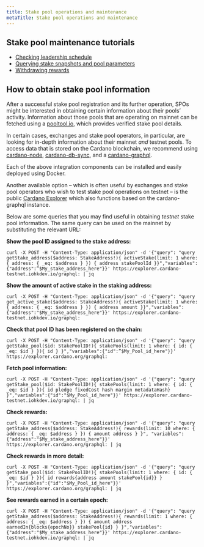 ```yaml
---
title: Stake pool operations and maintenance
metaTitle: Stake pool operations and maintenance
---
```


## Stake pool maintenance tutorials

- [Checking leadership schedule](https://github.com/input-output-hk/cardano-node-wiki/blob/main/docs/stake-pool-operations/9_leadership_schedule.md)
- [Querying stake snapshots and pool parameters](https://github.com/input-output-hk/cardano-node-wiki/blob/main/docs/stake-pool-operations/10_query_stakepool.md)
- [Withdrawing rewards](https://github.com/input-output-hk/cardano-node-wiki/blob/main/docs/stake-pool-operations/11_withdraw-rewards.md) 

## How to obtain stake pool information

After a successful stake pool registration and its further operation, SPOs might
be interested in obtaining certain information about their pools’ activity.
Information about those pools that are operating on mainnet can be fetched using
a [pooltool.io](https://pooltool.io/), which provides verified stake pool
details.

In certain cases, exchanges and stake pool operators, in particular, are looking
for in-depth information about their mainnet _and_ testnet pools. To access data
that is stored on the Cardano blockchain, we recommend using
[cardano-node](https://github.com/input-output-hk/cardano-node),
[cardano-db-sync](https://github.com/input-output-hk/cardano-db-sync), and a
[cardano-graphql](https://github.com/input-output-hk/cardano-graphql).

Each of the above integration components can be installed and easily deployed
using Docker.

Another available option – which is often useful by exchanges and stake pool
operators who wish to test stake pool operations on testnet – is the public
[Cardano Explorer](https://explorer.cardano.org/en) which also functions based
on the cardano-graphql instance.

Below are some queries that you may find useful in obtaining _testnet_ stake
pool information. The same query can be used on the mainnet by substituting the
relevant URL:

**Show the pool ID assigned to the stake address:**

```
curl -X POST -H "Content-Type: application/json" -d '{"query": "query getStake_address($address: StakeAddress!){ activeStake(limit: 1 where: { address: { _eq: $address } }) { address stakePoolId }}","variables":{"address":”$My_stake_address_here"}}' https://explorer.cardano-testnet.iohkdev.io/graphql: | jq
```

**Show the amount of active stake in the staking address:**

```
curl -X POST -H "Content-Type: application/json" -d '{"query": "query get_active_stake($address: StakeAddress!){ activeStake(limit: 1 where: { address: { _eq: $address } }) { address amount }}","variables":{"address":"$My_stake_address_here"}}' https://explorer.cardano-testnet.iohkdev.io/graphql:
```

**Check that pool ID has been registered on the chain:**

```
curl -X POST -H "Content-Type: application/json" -d '{"query": "query getStake_pool($id: StakePoolID!){ stakePools(limit: 1 where: { id: { _eq: $id } }){ id } }","variables":{"id":”$My_Pool_id_here"}}' https://explorer.cardano.org/graphql:
```

**Fetch pool information:**

```
curl -X POST -H "Content-Type: application/json" -d '{"query": "query getStake_pool($id: StakePoolID!){ stakePools(limit: 1 where: { id: { _eq: $id } }){ id pledge fixedCost hash margin metadataHash} }","variables":{"id":"$My_Pool_id_here"}}' https://explorer.cardano-testnet.iohkdev.io/graphql: | jq
```

**Check rewards:**

```
curl -X POST -H "Content-Type: application/json" -d '{"query": "query getStake_address($address: StakeAddress!){ rewards(limit: 10 where: { address: { _eq: $address } }) { amount address } }", "variables":{"address":"$My_stake_address_here"}}' https://explorer.cardano.org/graphql: | jq
```

**Check rewards in more detail:**

```
curl -X POST -H "Content-Type: application/json" -d '{"query": "query getStake_pool($id: StakePoolID!){ stakePools(limit: 1 where: { id: { _eq: $id } }){ id rewards{address amount stakePool{id}} } }","variables":{"id":"$My_Pool_id_here"}}' https://explorer.cardano.org/graphql: | jq
```

**See rewards earned in a certain epoch:**

```
curl -X POST -H "Content-Type: application/json" -d '{"query": "query getStake_address($address: StakeAddress!){ rewards(limit: 1 where: { address: { _eq: $address } }) { amount address earnedIn{blocks{epochNo}} stakePool{id} } }","variables":{"address":"$My_stake_address_here"}}' https://explorer.cardano-testnet.iohkdev.io/graphql: | jq
```

